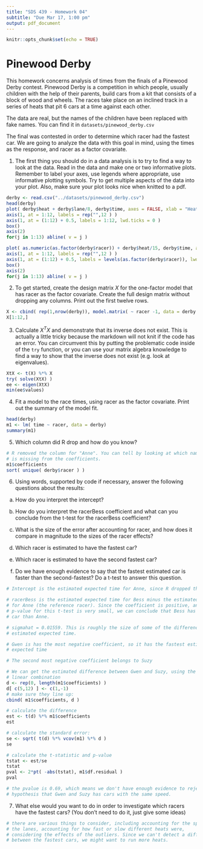 ```yaml
---
title: "SDS 439 - Homework 04"
subtitle: "Due Mar 17, 1:00 pm"
output: pdf_document
---
```


```r
knitr::opts_chunk$set(echo = TRUE)
```

# Pinewood Derby

This homework concerns analysis of times from the finals of a Pinewood Derby
contest. Pinewood Derby is a competition in which people, usually children with
the help of their parents, build cars from a kit that consists of a block of 
wood and wheels. The races take place on an inclined track in a series
of heats that pit 6 cars at a time against each other.

The data are real, but the names of the children have been replaced with
fake names. You can find it in `datasets/pinewood_derby.csv`

The final was contested in order to determine which racer had the fastest
car. We are going to analyze the data with this goal in mind, using the
times as the response, and racer as a factor covariate. 

1. The first thing you should do in a data analysis is to try to find a way to 
look at the data. Read in the data and make one or two informative plots. Remember
to label your axes, use legends where appropriate, use informative plotting
symbols. Try to get multiple aspects of the data into your plot. Also, make
sure your plot looks nice when knitted to a pdf.

```r
derby <- read.csv("../datasets/pinewood_derby.csv")
head(derby)
plot( derby$heat + derby$lane/8, derby$time, axes = FALSE, xlab = "Heat", ylab = "Time" )
axis(1, at = 1:12, labels = rep("",12 ) )
axis(1, at = (1:12) + 0.5, labels = 1:12, lwd.ticks = 0 )
box()
axis(2)
for(j in 1:13) abline( v = j )

plot( as.numeric(as.factor(derby$racer)) + derby$heat/15, derby$time, axes = FALSE, xlab = "Racer", ylab = "Time" )
axis(1, at = 1:12, labels = rep("",12 ) )
axis(1, at = (1:12) + 0.5, labels = levels(as.factor(derby$racer)), lwd.ticks = 0, cex.axis =0.7)
box()
axis(2)
for(j in 1:13) abline( v = j )

```

2. To get started, create the design matrix $X$ for the one-factor model that has 
racer as the factor covariate. Create the full design matrix without dropping
any columns. Print out the first twelve rows.

```r
X <- cbind( rep(1,nrow(derby)), model.matrix( ~ racer -1, data = derby ) )
X[1:12,]
```

3. Calculate $X^T X$ and demonstrate that its inverse does not exist. This is 
actually a little tricky because the markdown will not knit if the code has
an error. You can circumvent this by putting the problematic code inside of
the `try` function, or you can use your matrix algebra knowledge to find a way
to show that the inverse does not exist (e.g. look at eigenvalues).

```r
XtX <- t(X) %*% X
try( solve(XtX) )
ee <- eigen(XtX)
min(ee$values)
```

4. Fit a model to the race times, using racer as the factor covariate. Print out
the summary of the model fit.

```r
head(derby)
m1 <- lm( time ~ racer, data = derby)
summary(m1)
```

5. Which column did R drop and how do you know?

```r
# R removed the column for "Anne". You can tell by looking at which name
# is missing from the coefficients.
m1$coefficients
sort( unique( derby$racer ) )
```

6. Using words, supported by code if necessary, answer the following questions
about the results:

(a) How do you interpret the intercept?

(b) How do you interpret the racerBess coefficient and what can you conclude
    from the t-test for the racerBess coefficient?
    
(c) What is the size of the error after accounting for racer, and how does
    it compare in magnitude to the sizes of the racer effects?
    
(d) Which racer is estimated to have the fastest car?

(e) Which racer is estimated to have the second fastest car?

(f) Do we have enough evidence to say that the fastest estimated car is 
    faster than the second-fastest? Do a t-test to answer this question.
    
```r
# Intercept is the estimated expected time for Anne, since R dropped the column for Anne

# racerBess is the estimated expected time for Bess minus the estimated expected time
# for Anne (the reference racer). Since the coefficient is positive, and the 
# p-value for this t-test is very small, we can conclude that Bess has a slower
# car than Anne.

# sigmahat = 0.01559. This is roughly the size of some of the differences in 
# estimated expected time. 

# Gwen is has the most negative coefficient, so it has the fastest estimated
# expected time

# The second most negative coefficient belongs to Suzy

# We can get the estimated difference between Gwen and Suzy, using the following
# linear combination
d <- rep(0, length(m1$coefficients) )
d[ c(5,12) ] <- c(1,-1)
# make sure they line up:
cbind( m1$coefficients, d )

# calculate the difference
est <- t(d) %*% m1$coefficients
est

# calculate the standard error:
se <- sqrt( t(d) %*% vcov(m1) %*% d )
se

# calculate the t-statistic and p-value
tstat <- est/se
tstat
pval <- 2*pt( -abs(tstat), m1$df.residual )
pval

# the pvalue is 0.69, which means we don't have enough evidence to reject the
# hypothesis that Gwen and Suzy has cars with the same speed.

```

7. What else would you want to do in order to investigate which racers have
   the fastest cars? (You don't need to do it, just give some ideas)
   
```r
# there are various things to consider, including accounting for the speed of
# the lanes, accounting for how fast or slow different heats were,
# considering the effects of the outliers. Since we can't detect a difference
# between the fastest cars, we might want to run more heats.
```